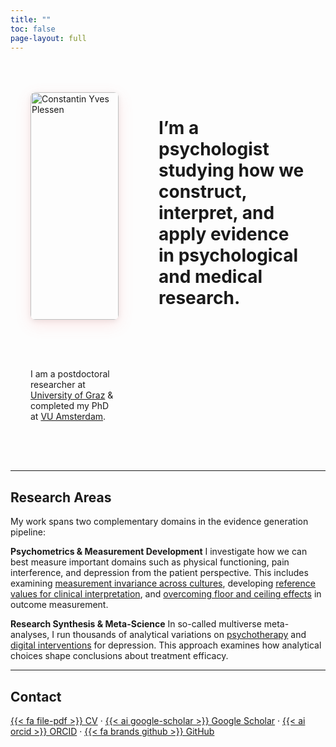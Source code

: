 ```yaml
---
title: ""
toc: false
page-layout: full
---
```


<div style="display: grid; grid-template-columns: 1.2fr 2fr; gap: 4rem; align-items: center; max-width: 1200px; margin: 4rem auto; padding: 0 2rem;">

<!-- Left column: Image -->
<div>
  <img src="plessen_portrait.jpg" alt="Constantin Yves Plessen" style="width: 100%; border-radius: 8px; box-shadow: 0 8px 24px rgba(255, 107, 107, 0.15), 0 2px 8px rgba(0, 0, 0, 0.08); transition: transform 0.3s ease, box-shadow 0.3s ease;" onmouseover="this.style.transform='scale(1.02) rotate(0.5deg)'; this.style.boxShadow='0 12px 32px rgba(255, 107, 107, 0.25), 0 4px 12px rgba(0, 0, 0, 0.12)';" onmouseout="this.style.transform='scale(1) rotate(0deg)'; this.style.boxShadow='0 8px 24px rgba(255, 107, 107, 0.15), 0 2px 8px rgba(0, 0, 0, 0.08)';">
</div>

<!-- Right column: Content -->
<div>

# I'm a psychologist studying how we construct, interpret, and apply evidence in psychological and medical research.

I am a postdoctoral researcher at [University of Graz](https://psychologie.uni-graz.at/en/) & completed my PhD at [VU Amsterdam](https://research.vu.nl/en/publications/research-synthesis-of-psychological-interventions-for-mental-heal).

</div>

</div>

---

## Research Areas

My work spans two complementary domains in the evidence generation pipeline:

**Psychometrics & Measurement Development**
I investigate how we can best measure important domains such as physical functioning, pain interference, and depression from the patient perspective. This includes examining [measurement invariance across cultures](https://doi.org/10.1007/s11136-024-03866-y), developing [reference values for clinical interpretation](https://doi.org/10.1097/CORR.0000000000002798), and [overcoming floor and ceiling effects](https://doi.org/10.1302/2046-3758.1210.BJR-2022-0457.R1) in outcome measurement.

**Research Synthesis & Meta-Science**
In so-called multiverse meta-analyses, I run thousands of analytical variations on [psychotherapy](https://doi.org/10.1136/bmjment-2022-300626) and [digital interventions](https://doi.org/10.1016/j.jad.2024.10.018) for depression. This approach examines how analytical choices shape conclusions about treatment efficacy.

---

## Contact

[{{< fa file-pdf >}} CV](cv.pdf) · [{{< ai google-scholar >}} Google Scholar](https://scholar.google.com/citations?user=_MGIK9oAAAAJ) · [{{< ai orcid >}} ORCID](https://orcid.org/0000-0002-4907-3505) · [{{< fa brands github >}} GitHub](https://github.com/cyplessen)
